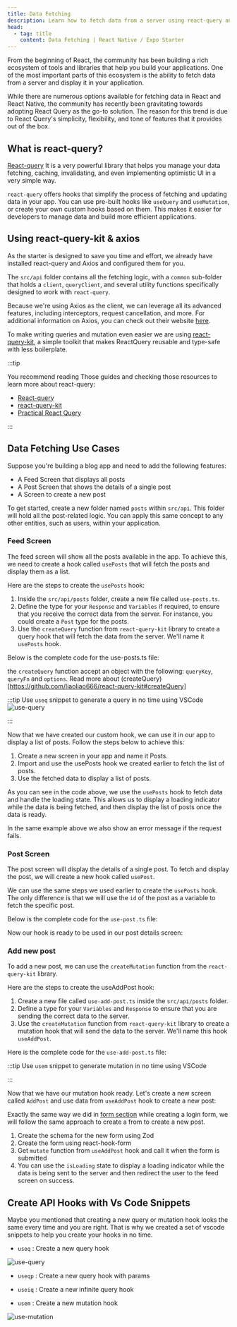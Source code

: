 ```yaml
---
title: Data Fetching
description: Learn how to fetch data from a server using react-query and axios.
head:
  - tag: title
    content: Data Fetching | React Native / Expo Starter
---
```



From the beginning of React, the community has been building a rich ecosystem of tools and libraries that help you build your applications. One of the most important parts of this ecosystem is the ability to fetch data from a server and display it in your application.

While there are numerous options available for fetching data in React and React Native, the community has recently been gravitating towards adopting React Query as the go-to solution. The reason for this trend is due to React Query's simplicity, flexibility, and tone of features that it provides out of the box.

## What is react-query?

[React-query](https://tanstack.com/query/v4/docs/overview) It is a very powerful library that helps you manage your data fetching, caching, invalidating, and even implementing optimistic UI in a very simple way.

`react-query` offers hooks that simplify the process of fetching and updating data in your app. You can use pre-built hooks like `useQuery` and `useMutation`, or create your own custom hooks based on them. This makes it easier for developers to manage data and build more efficient applications.

## Using react-query-kit & axios

As the starter is designed to save you time and effort, we already have installed react-query and Axios and configured them for you.

The `src/api` folder contains all the fetching logic, with a `common` sub-folder that holds a `client`, `queryClient`, and several utility functions specifically designed to work with `react-query`.

Because we're using Axios as the client, we can leverage all its advanced features, including interceptors, request cancellation, and more. For additional information on Axios, you can check out their website [here](https://axios-http.com/).

To make writing queries and mutation even easier we are using [react-query-kit](https://github.com/liaoliao666/react-query-kit), a simple toolkit that makes ReactQuery reusable and type-safe with less boilerplate.

:::tip

You recommend reading Those guides and checking those resources to learn more about react-query:

- [React-query](https://tanstack.com/query/v4/docs/overview)
- [react-query-kit](https://github.com/liaoliao666/react-query-kit)
- [Practical React Query](https://tkdodo.eu/blog/practical-react-query)

:::

## Data Fetching Use Cases

Suppose you're building a blog app and need to add the following features:

- A Feed Screen that displays all posts
- A Post Screen that shows the details of a single post
- A Screen to create a new post

To get started, create a new folder named `posts` within `src/api`. This folder will hold all the post-related logic. You can apply this same concept to any other entities, such as users, within your application.

### Feed Screen

The feed screen will show all the posts available in the app. To achieve this, we need to create a hook called `usePosts` that will fetch the posts and display them as a list.

Here are the steps to create the `usePosts` hook:

1. Inside the `src/api/posts` folder, create a new file called `use-posts.ts`.
2. Define the type for your `Response` and `Variables` if required, to ensure that you receive the correct data from the server. For instance, you could create a `Post` type for the posts.
3. Use the `createQuery` function from `react-query-kit` library to create a query hook that will fetch the data from the server. We'll name it `usePosts` hook.

Below is the complete code for the use-posts.ts file:

<CodeBlock file="src/api/posts/use-posts.ts" />

the `createQuery` function accept an object with the following: `queryKey`, `queryFn` and `options`. Read more about (createQuery)[https://github.com/liaoliao666/react-query-kit#createQuery]

:::tip
Use `useq` snippet to generate a query in no time using VSCode
![use-query](https://github.com/obytes/react-native-template-obytes/assets/11137944/9acc189b-2425-491a-a644-02c51c6d405f)

:::

Now that we have created our custom hook, we can use it in our app to display a list of posts. Follow the steps below to achieve this:

1. Create a new screen in your app and name it Posts.
2. Import and use the usePosts hook we created earlier to fetch the list of posts.
3. Use the fetched data to display a list of posts.

<CodeBlock file="src/screens/feed/list.tsx" />

As you can see in the code above, we use the `usePosts` hook to fetch data and handle the loading state. This allows us to display a loading indicator while the data is being fetched, and then display the list of posts once the data is ready.

In the same example above we also show an error message if the request fails.

### Post Screen

The post screen will display the details of a single post. To fetch and display the post, we will create a new hook called `usePost`.

We can use the same steps we used earlier to create the `usePosts` hook. The only difference is that we will use the `id` of the post as a variable to fetch the specific post.

Below is the complete code for the `use-post.ts` file:

<CodeBlock file="src/api/posts/use-post.ts" />

Now our hook is ready to be used in our post details screen:

<CodeBlock file="src/screens/feed/post.tsx" />

### Add new post

To add a new post, we can use the `createMutation` function from the `react-query-kit` library.

Here are the steps to create the useAddPost hook:

1. Create a new file called `use-add-post.ts` inside the `src/api/posts` folder.
2. Define a type for your `Variables` and `Response` to ensure that you are sending the correct data to the server.
3. Use the `createMutation` function from `react-query-kit` library to create a mutation hook that will send the data to the server. We'll name this hook `useAddPost`.

Here is the complete code for the `use-add-post.ts` file:

<CodeBlock file="src/api/posts/use-add-post.ts" />

:::tip
Use `usem` snippet to generate mutation in no time using VSCode

:::

Now that we have our mutation hook ready. Let's create a new screen called `AddPost` and use data from `useAddPost` hook to create a new post:

Exactly the same way we did in [form section](../ui-and-theme/Forms.mdx) while creating a login form, we will follow the same approach to create a from to create a new post.

1. Create the schema for the new form using Zod
2. Create the form using react-hook-form
3. Get `mutate` function from `useAddPost` hook and call it when the form is submitted
4. You can use the `isLoading` state to display a loading indicator while the data is being sent to the server and then redirect the user to the feed screen on success.

<CodeBlock file="src/screens/feed/add-post.tsx" />

## Create API Hooks with Vs Code Snippets

Maybe you mentioned that creating a new query or mutation hook looks the same every time and you are right. That is why we created a set of vscode snippets to help you create your hooks in no time.

- `useq` : Create a new query hook

![use-query](https://github.com/obytes/react-native-template-obytes/assets/11137944/9acc189b-2425-491a-a644-02c51c6d405f)

- `useqp` : Create a new query hook with params

- `useiq` : Create a new infinite query hook
- `usem` : Create a new mutation hook

![use-mutation](https://github.com/obytes/react-native-template-obytes/assets/11137944/c322f827-b71d-4629-a337-eb7cd96d4125)
